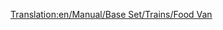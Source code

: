 [[Translation:en/Manual/Base Set/Trains/Food Van]]
{{hu/Manual/Base Set/Trains/Navbox Vagonok}}
{{hu/Manual/Base Set/Trains/Vagonok|Name=Ételszállító vagon
|Picture=[[File:en/Manual/Base Set/Trains/Foodvan.png]]
|NormalCost=£1,119 ($2,238)
|NormalWeight=22 / 47 t
|NormalCapacity=25 tonna étel
|MonoCost="
|MonoWeight=22 / 52 t
|MonoCapacity=30 tonna étel
|MagCost="
|MagWeight=22 / 54 t
|MagCapacity=32 tonna étel
|Description=Rakományához, az [[hu/Manual/Base Set/Cargos/Étel|ételhez]] hasonlóan [[hu/Manual/Éghajlatok#szubarktikusszubarktikus|szubarktikus]] és [[hu/Manual/Éghajlatok#szubtropusi|szubtrópusi]] éghajlaton elérhető.
}}